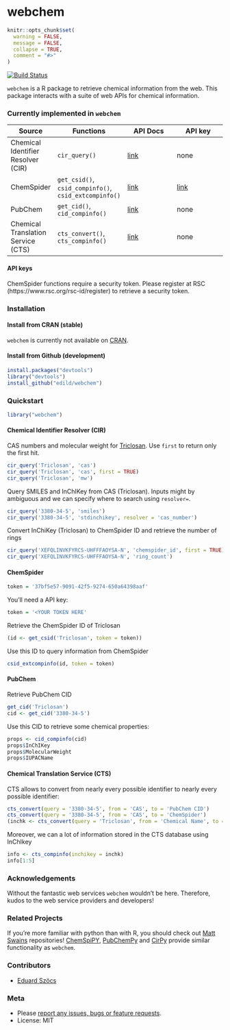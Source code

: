webchem
=============

```r
knitr::opts_chunk$set(
  warning = FALSE, 
  message = FALSE,
  collapse = TRUE,
  comment = "#>"
)
```
[![Build Status](https://travis-ci.org/EDiLD/esmisc.png)](https://travis-ci.org/EDiLD/webchem)

`webchem` is a R package to retrieve chemical information from  the web. 
This package interacts with a suite of web APIs for chemical information.


### Currently implemented in `webchem`

Source | Functions | API Docs | API key
------ | --------- | -------- | --------
Chemical Identifier Resolver (CIR) | `cir_query()` | [link](http://cactus.nci.nih.gov/chemical/structure_documentation) | none
ChemSpider | `get_csid()`, `csid_compinfo()`, `csid_extcompinfo()` | [link](http://www.chemspider.com/AboutServices.aspx?) | [link](https://www.rsc.org/rsc-id/register )
PubChem | `get_cid()`, `cid_compinfo()` | [link](https://pubchem.ncbi.nlm.nih.gov/) | none
Chemical Translation Service (CTS) | `cts_convert()`, `cts_compinfo()` | [link](http://cts.fiehnlab.ucdavis.edu/) | none

#### API keys
ChemSpider functions require a security token. 
Please register at RSC (https://www.rsc.org/rsc-id/register) to retrieve a security token.

### Installation
#### Install from CRAN (stable)
`webchem` is currently not available on [CRAN](http://cran.r-project.org/).

#### Install from Github (development)
```r
install.packages("devtools")
library("devtools")
install_github("edild/webchem")
```

### Quickstart

```r
library("webchem")
```

#### Chemical Identifier Resolver (CIR)

CAS numbers and molecular weight for [Triclosan](http://en.wikipedia.org/wiki/Triclosan).
Use `first` to return only the first hit.
```r
cir_query('Triclosan', 'cas')
cir_query('Triclosan', 'cas', first = TRUE)
cir_query('Triclosan', 'mw')
```

Query SMILES and InChIKey from CAS (Triclosan).
Inputs might by ambiguous and we can specify where to search using `resolver=`.
```r
cir_query('3380-34-5', 'smiles')
cir_query('3380-34-5', 'stdinchikey', resolver = 'cas_number')
```

Convert InChiKey (Triclosan) to ChemSpider ID and retrieve the number of rings
```r
cir_query('XEFQLINVKFYRCS-UHFFFAOYSA-N', 'chemspider_id', first = TRUE)
cir_query('XEFQLINVKFYRCS-UHFFFAOYSA-N', 'ring_count')
```


#### ChemSpider
```r
token = '37bf5e57-9091-42f5-9274-650a64398aaf'
```

You'll need a API key:
```r
token = '<YOUR TOKEN HERE'
```

Retrieve the ChemSpider ID of Triclosan
```r
(id <- get_csid('Triclosan', token = token))
```

Use this ID to query information from ChemSpider
```r
csid_extcompinfo(id, token = token)
```


#### PubChem

Retrieve PubChem CID
```r
get_cid('Triclosan')
cid <- get_cid('3380-34-5')
```

Use this CID to retrieve some chemical properties:
```r
props <- cid_compinfo(cid)
props$InChIKey
props$MolecularWeight
props$IUPACName
```


#### Chemical Translation Service (CTS)

CTS allows to convert from nearly every possible identifier to nearly every possible identifier:
```r
cts_convert(query = '3380-34-5', from = 'CAS', to = 'PubChem CID')
cts_convert(query = '3380-34-5', from = 'CAS', to = 'ChemSpider')
(inchk <- cts_convert(query = 'Triclosan', from = 'Chemical Name', to = 'inchikey'))
```


Moreover, we can a lot of information stored in the CTS database using InChIkey
```r
info <- cts_compinfo(inchikey = inchk)
info[1:5]
```




### Acknowledgements
Without the fantastic web services `webchem` wouldn't be here.
Therefore, kudos to the web service providers and developers!

### Related Projects
If you're more familiar with python than with R, you should check out [Matt Swains](https://github.com/mcs07) repositories! [ChemSpiPY](https://github.com/mcs07/ChemSpiPy), [PubChemPy](https://github.com/mcs07/PubChemPy) and [CirPy](https://github.com/mcs07/CIRpy) provide similar functionality as `webchem`.


### Contributors

+ [Eduard Szöcs](https://github.com/EDiLD)

### Meta

* Please [report any issues, bugs or feature requests](https://github.com/edild/webchem/issues).
* License: MIT


